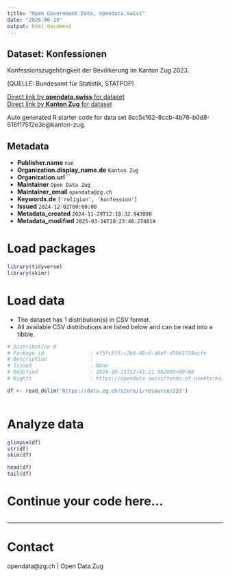 ```yaml
---
title: "Open Government Data, opendata.swiss"
date: "2025-06-13"
output: html_document
---
```


## Dataset: Konfessionen

Konfessionszugehörigkeit der Bevölkerung im Kanton Zug 2023.

(QUELLE: Bundesamt für Statistik, STATPOP)

[Direct link by **opendata.swiss** for dataset](https://opendata.swiss/de/dataset/konfessionen)<br>
[Direct link by **Kanton Zug** for dataset](https://www.zg.ch/behoerden/gesundheitsdirektion/statistikfachstelle/themen/01bevoelkerungszahlen/konfessionen)

Auto generated R starter code for data set 8cc5c162-8ccb-4b76-b0d8-616f17512e3e@kanton-zug.

## Metadata

- **Publisher.name** `nan`
- **Organization.display_name.de** `Kanton Zug`
- **Organization.url** ``
- **Maintainer** `Open Data Zug`
- **Maintainer_email** `opendata@zg.ch`
- **Keywords.de** `['religion', 'konfession']`
- **Issued** `2024-12-02T00:00:00`
- **Metadata_created** `2024-11-29T12:18:32.943090`
- **Metadata_modified** `2025-03-18T10:23:48.274019`


# Load packages

```r

library(tidyverse)
library(skimr)

```

# Load data

-   The dataset has 1 distribution(s) in CSV format.
-   All available CSV distributions are listed below and can be read into a tibble.

```r

# Distribution 0
# Package_id               : ef5fc5f5-c2b0-48cd-a6ef-d5b61729acfe
# Description              : 
# Issued                   : None
# Modified                 : 2024-10-15T12:41:21.962000+00:00
# Rights                   : https://opendata.swiss/terms-of-use#terms_by

df <- read_delim('https://data.zg.ch/store/1/resource/233')



```

# Analyze data

```r

glimpse(df)
str(df)
skim(df)

head(df)
tail(df)

```

# Continue your code here...

```r

```

------------------------------------------------------------------------

# Contact

opendata@zg.ch | Open Data Zug
